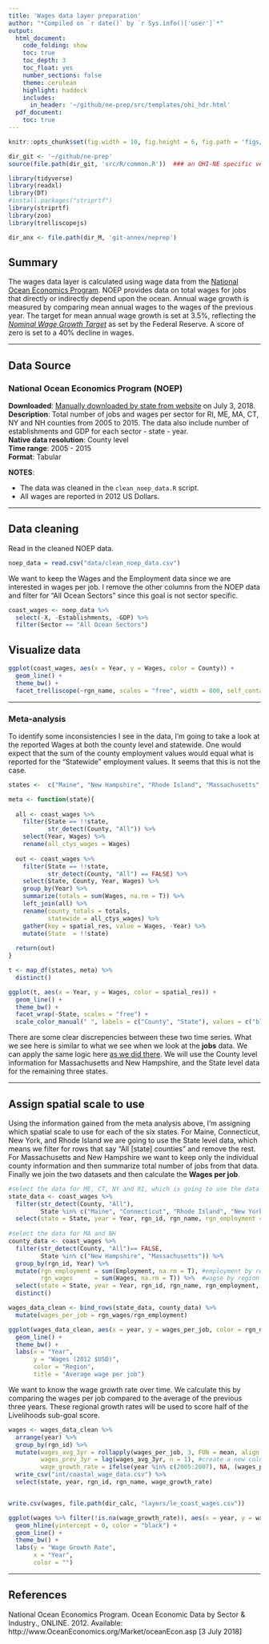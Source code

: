 ```yaml
---
title: 'Wages data layer preparation'
author: "*Compiled on `r date()` by `r Sys.info()['user']`*"
output: 
  html_document:
    code_folding: show
    toc: true
    toc_depth: 3
    toc_float: yes
    number_sections: false
    theme: cerulean
    highlight: haddock
    includes: 
      in_header: '~/github/ne-prep/src/templates/ohi_hdr.html'
  pdf_document:
    toc: true
---
```



``` r
knitr::opts_chunk$set(fig.width = 10, fig.height = 6, fig.path = 'figs/', message = FALSE, warning = FALSE)

dir_git <- '~/github/ne-prep'
source(file.path(dir_git, 'src/R/common.R'))  ### an OHI-NE specific version of common.R

library(tidyverse)
library(readxl)
library(DT)
#install.packages("striprtf")
library(striprtf)
library(zoo)
library(trelliscopejs)

dir_anx <- file.path(dir_M, 'git-annex/neprep')
```

## Summary

The wages data layer is calculated using wage data from the [National Ocean Economics Program](http://www.oceaneconomics.org/). NOEP provides data on total wages for jobs that directly or indirectly depend upon the ocean. Annual wage growth is measured by comparing mean annual wages to the  wages of the previous year. The target for mean annual wage growth is set at 3.5%, reflecting the [*Nominal Wage Growth Target*](http://www.epi.org/nominal-wage-tracker/) as set by the Federal Reserve. A score of zero is set to a 40% decline in wages.

***

## Data Source

### National Ocean Economics Program (NOEP)

**Downloaded**: [Manually downloaded by state from website](http://www.oceaneconomics.org/Market/ocean/oceanEcon.asp) on July 3, 2018.    
**Description**:  Total number of jobs and wages per sector for RI, ME, MA, CT, NY and NH counties from 2005 to 2015. The data also include number of establishments and GDP for each sector - state - year.  
**Native data resolution**: County level     
**Time range**: 2005 - 2015  
**Format**:  Tabular  

**NOTES**:

- The data was cleaned in the `clean_noep_data.R` script.  
- All wages are reported in 2012 US Dollars.

***

## Data cleaning

Read in the cleaned NOEP data.

```r
noep_data = read.csv("data/clean_noep_data.csv") 
```

We want to keep the Wages and the Employment data since we are interested in wages per job. I remove the other columns from the NOEP data and filter for "All Ocean Sectors" since this goal is not sector specific.

```r
coast_wages <- noep_data %>%
  select(-X, -Establishments, -GDP) %>%
  filter(Sector == "All Ocean Sectors")
```

## Visualize data

```r
ggplot(coast_wages, aes(x = Year, y = Wages, color = County)) +
  geom_line() +
  theme_bw() +
  facet_trelliscope(~rgn_name, scales = "free", width = 800, self_contained = T)
```

---

### Meta-analysis

To identify some inconsistencies I see in the data, I'm going to take a look at the reported Wages at both the county level and statewide. One would expect that the sum of the county employment values would equal what is reported for the "Statewide" employment values. It seems that this is not the case.

```r

states <-  c("Maine", "New Hampshire", "Rhode Island", "Massachusetts", "Connecticut", "New York")

meta <- function(state){
  
  all <- coast_wages %>%
    filter(State == !!state,
           str_detect(County, "All")) %>%
    select(Year, Wages) %>%
    rename(all_ctys_wages = Wages)
  
  out <- coast_wages %>%
    filter(State == !!state,
           str_detect(County, "All") == FALSE) %>%
    select(State, County, Year, Wages) %>%
    group_by(Year) %>%
    summarize(totals = sum(Wages, na.rm = T)) %>%
    left_join(all) %>%
    rename(county_totals = totals,
           statewide = all_ctys_wages) %>%
    gather(key = spatial_res, value = Wages, -Year) %>%
    mutate(State  = !!state)
  
  return(out)
}

t <- map_df(states, meta) %>%
  distinct()

ggplot(t, aes(x = Year, y = Wages, color = spatial_res)) +
  geom_line() +
  theme_bw() +
  facet_wrap(~State, scales = "free") +
  scale_color_manual(" ", labels = c("County", "State"), values = c("blue", "red")) 
```

There are some clear discrepencies between these two time series. What we see here is similar to what we see when we look at the **jobs** data. We can apply the same logic here [as we did there](https://ohi-northeast.github.io/ne-prep/prep/liv/jobs.html). We will use the County level information for Massachusetts and New Hampshire, and the State level data for the remaining three states.

---

## Assign spatial scale to use

Using the information gained from the meta analysis above, I'm assigning which spatial scale to use for each of the six states. For Maine, Connecticut, New York, and Rhode Island we are going to use the State level data, which means we filter for rows that say "All [state] counties" and remove the rest. For Massachusetts and New Hampshire we want to keep only the individual county information and then summarize total number of jobs from that data. Finally we join the two datasets and then calculate the **Wages per job**. 

```r

#select the data for ME, CT, NY and RI, which is going to use the data reported for "All x counties"
state_data <- coast_wages %>%
  filter(str_detect(County, "All"),
         State %in% c("Maine", "Connecticut", "Rhode Island", "New York")) %>%
  select(state = State, year = Year, rgn_id, rgn_name, rgn_employment = Employment, rgn_wages = Wages)
  
#select the data for MA and NH
county_data <- coast_wages %>%
  filter(str_detect(County, "All")== FALSE,
         State %in% c("New Hampshire", "Massachusetts")) %>%
  group_by(rgn_id, Year) %>%
  mutate(rgn_employment = sum(Employment, na.rm = T), #employment by region
         rgn_wages      = sum(Wages, na.rm = T)) %>%  #wagse by region
  select(state = State, year = Year, rgn_id, rgn_name, rgn_employment, rgn_wages) %>%
  distinct()

wages_data_clean <- bind_rows(state_data, county_data) %>%
  mutate(wages_per_job = rgn_wages/rgn_employment)

ggplot(wages_data_clean, aes(x = year, y = wages_per_job, color = rgn_name)) +
  geom_line() +
  theme_bw() +
  labs(x = "Year",
       y = "Wages (2012 $USD)",
       color = "Region",
       title = "Average wage per job")
```


We want to know the wage growth rate over time. We calculate this by comparing the wages per job compared to the average of the previous three years. These regional growth rates will be used to score half of the Livelihoods sub-goal score.

```r
wages <- wages_data_clean %>%
  arrange(year) %>%
  group_by(rgn_id) %>%
  mutate(wages_avg_3yr = rollapply(wages_per_job, 3, FUN = mean, align = "right", na.rm = F, partial = T), #calculate the mean for three years
         wages_prev_3yr = lag(wages_avg_3yr, n = 1), #create a new column that aligns the avg wages from previous three years with the year with which we're comparing.
         wage_growth_rate = ifelse(year %in% c(2005:2007), NA, (wages_per_job/wages_prev_3yr)-1)) %>% #assign NA to the first three years in the time series because there is not enough data to calculate this rate. 2007 growth rate *should* be compared to average of 2004-2006.
  write_csv("int/coastal_wage_data.csv") %>%
  select(state, year, rgn_id, rgn_name, wage_growth_rate)


write.csv(wages, file.path(dir_calc, "layers/le_coast_wages.csv"))

ggplot(wages %>% filter(!is.na(wage_growth_rate)), aes(x = year, y = wage_growth_rate, color = rgn_name)) +
  geom_hline(yintercept = 0, color = "black") +
  geom_line() +
  theme_bw() +
  labs(y = "Wage Growth Rate",
       x = "Year",
       color = "")
```

***

## References

National Ocean Economics Program. Ocean Economic Data by Sector & Industry., ONLINE. 2012.
Available: http://www.OceanEconomics.org/Market/oceanEcon.asp [3 July 2018]